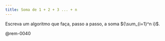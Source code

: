 ```yaml
---
title: Soma de 1 + 2 + 3 ... + n
---
```

::: {#exr-0040}
Escreva um algoritmo que faça, passo a passo, a soma ${\sum_{i=1}^n i}$.

<!-- @sol-0040 -->

@rem-0040
:::